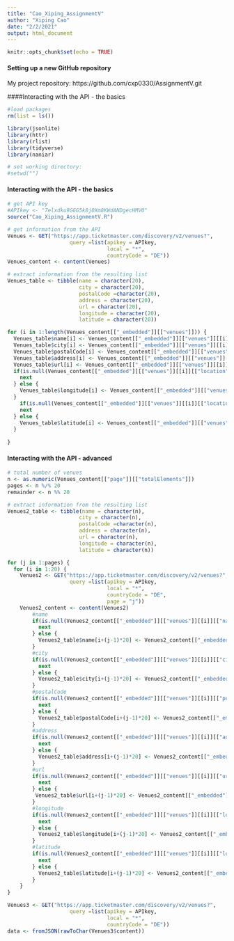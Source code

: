 ```yaml
---
title: "Cao_Xiping_AssignmentV"
author: "Xiping Cao"
date: "2/2/2021"
output: html_document
---
```


```r
knitr::opts_chunk$set(echo = TRUE)
```

#### Setting up a new GitHub repository
My project repository: https://github.com/cxp0330/AssignmentV.git

####Interacting with the API - the basics
```r
#load packages
rm(list = ls())

library(jsonlite)
library(httr)
library(rlist)
library(tidyverse)
library(naniar)

# set working directory:
#setwd("")
```

#### Interacting with the API - the basics
```r
# get API key
#APIkey <- "7elxdku9GGG5k8j0Xm8KWdANDgecHMV0"
source("Cao_Xiping_AssignmentV.R")

# get information from the API
Venues <- GET("https://app.ticketmaster.com/discovery/v2/venues?",
                    query =list(apikey = APIkey,
                                local = "*",
                                countryCode = "DE"))
Venues_content <- content(Venues)

# extract information from the resulting list
Venues_table <- tibble(name = character(20),
                       city = character(20),
                       postalCode =character(20),
                       address = character(20),
                       url = character(20),
                       longitude = character(20),
                       latitude = character(20))

for (i in 1:length(Venues_content[["_embedded"]][["venues"]])) {
  Venues_table$name[i] <- Venues_content[["_embedded"]][["venues"]][[i]][["name"]]
  Venues_table$city[i] <- Venues_content[["_embedded"]][["venues"]][[i]][["city"]][["name"]]
  Venues_table$postalCode[i] <- Venues_content[["_embedded"]][["venues"]][[i]][["postalCode"]]
  Venues_table$address[i] <- Venues_content[["_embedded"]][["venues"]][[i]][["address"]][["line1"]]
  Venues_table$url[i] <- Venues_content[["_embedded"]][["venues"]][[i]][["url"]]
  if(is.null(Venues_content[["_embedded"]][["venues"]][[i]][["location"]][["longitude"]])){
    next
  } else {
    Venues_table$longitude[i] <- Venues_content[["_embedded"]][["venues"]][[i]][["location"]][["longitude"]]
  }
    if(is.null(Venues_content[["_embedded"]][["venues"]][[i]][["location"]][["latitude"]])){
    next
  } else {
    Venues_table$latitude[i] <- Venues_content[["_embedded"]][["venues"]][[i]][["location"]][["latitude"]]
  }
  
}
```

#### Interacting with the API - advanced
```r
# total number of venues
n <- as.numeric(Venues_content[["page"]][["totalElements"]])
pages <- n %/% 20
remainder <- n %% 20

# extract information from the resulting list
Venues2_table <- tibble(name = character(n),
                       city = character(n),
                       postalCode =character(n),
                       address = character(n),
                       url = character(n),
                       longitude = character(n),
                       latitude = character(n))

for (j in 1:pages) {
  for (i in 1:20) {
    Venues2 <- GET("https://app.ticketmaster.com/discovery/v2/venues?",
                    query =list(apikey = APIkey,
                                local = "*",
                                countryCode = "DE",
                                page = "j"))
    Venues2_content <- content(Venues2)
        #name
        if(is.null(Venues2_content[["_embedded"]][["venues"]][[i]][["name"]])){
          next
        } else {
          Venues2_table$name[i+(j-1)*20] <- Venues2_content[["_embedded"]][["venues"]][[i]][["name"]]
        }
        #city
        if(is.null(Venues2_content[["_embedded"]][["venues"]][[i]][["city"]][["name"]])){
          next
        } else {
          Venues2_table$city[i+(j-1)*20] <- Venues2_content[["_embedded"]][["venues"]][[i]][["city"]][["name"]]
        }
        #postalCode
        if(is.null(Venues2_content[["_embedded"]][["venues"]][[i]][["postalCode"]])){
          next
        } else {
          Venues2_table$postalCode[i+(j-1)*20] <- Venues2_content[["_embedded"]][["venues"]][[i]][["postalCode"]]
        }
        #address
        if(is.null(Venues2_content[["_embedded"]][["venues"]][[i]][["address"]][["line1"]])){
          next
        } else {
          Venues2_table$address[i+(j-1)*20] <- Venues2_content[["_embedded"]][["venues"]][[i]][["address"]][["line1"]]
        }
        #url
        if(is.null(Venues2_content[["_embedded"]][["venues"]][[i]][["url"]] )){
          next
        } else {
         Venues2_table$url[i+(j-1)*20] <- Venues2_content[["_embedded"]][["venues"]][[i]][["url"]] 
        }
        #longitude
        if(is.null(Venues2_content[["_embedded"]][["venues"]][[i]][["location"]][["longitude"]])){
          next
        } else {
          Venues2_table$longitude[i+(j-1)*20] <- Venues2_content[["_embedded"]][["venues"]][[i]][["location"]][["longitude"]]
        }
        #latitude
        if(is.null(Venues2_content[["_embedded"]][["venues"]][[i]][["location"]][["latitude"]])){
          next
        } else {
          Venues2_table$latitude[i+(j-1)*20] <- Venues2_content[["_embedded"]][["venues"]][[i]][["location"]][["latitude"]]
        }
    }
}


```



```r
Venues3 <- GET("https://app.ticketmaster.com/discovery/v2/venues?",
                    query =list(apikey = APIkey,
                                local = "*",
                                countryCode = "DE"))
data <- fromJSON(rawToChar(Venues3$content))
```





















